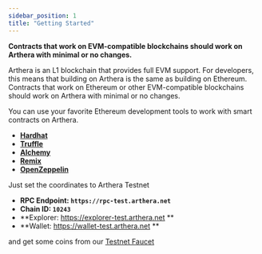 ```yaml
---
sidebar_position: 1
title: "Getting Started"
---
```



<Alert severity='info'><strong>Contracts that work on EVM-compatible blockchains should work on Arthera with minimal or no changes.</strong></Alert>
<br/>

Arthera is an L1 blockchain that provides full EVM support. For developers, this means that building on Arthera is the same as building on Ethereum.
Contracts that work on Ethereum or other EVM-compatible blockchains should work on Arthera with minimal or no changes.

You can use your favorite Ethereum development tools to work with smart contracts on Arthera.
- [**Hardhat**](https://hardhat.org/)
- [**Truffle**](https://trufflesuite.com/)
- [**Alchemy**](https://docs.alchemy.com/reference/alchemy-sdk-quickstart)
- [**Remix**](https://remix.ethereum.org/)
- [**OpenZeppelin**](https://docs.openzeppelin.com/contracts/4.x/)

Just set the coordinates to Arthera Testnet
- **RPC Endpoint: `https://rpc-test.arthera.net`**
- **Chain ID: `10243`**
- **Explorer: https://explorer-test.arthera.net **
- **Wallet: https://wallet-test.arthera.net **

and get some coins from our [Testnet Faucet](https://faucet.arthera.net)